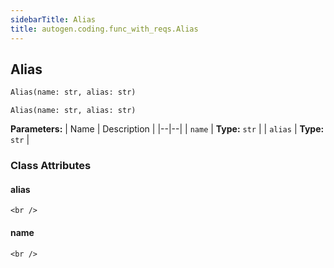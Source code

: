 ```yaml
---
sidebarTitle: Alias
title: autogen.coding.func_with_reqs.Alias
---
```

<h2 id="autogen.coding.func_with_reqs.Alias" class="doc doc-heading">
    <code class="doc-symbol doc-symbol-heading doc-symbol-class"></code>
    <span class="doc doc-object-name doc-class-name">Alias</span>
    <a href="#autogen.coding.func_with_reqs.Alias" class="headerlink" title="Permanent link"></a>
</h2>

```python
Alias(name: str, alias: str)
```

    Alias(name: str, alias: str)

<b>Parameters:</b>
| Name | Description |
|--|--|
| `name` | **Type:** `str` |
| `alias` | **Type:** `str` |

### Class Attributes

<code class="doc-symbol doc-symbol-heading doc-symbol-attribute"></code>
#### alias
<a href="#autogen.coding.func_with_reqs.Alias.alias" class="headerlink" title="Permanent link"></a>

    <br />

<code class="doc-symbol doc-symbol-heading doc-symbol-attribute"></code>
#### name
<a href="#autogen.coding.func_with_reqs.Alias.name" class="headerlink" title="Permanent link"></a>

    <br />